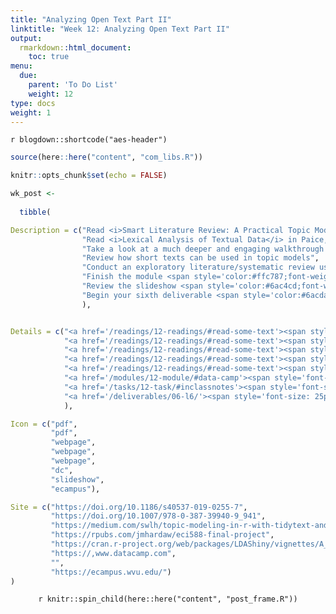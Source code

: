 ```yaml
---
title: "Analyzing Open Text Part II"
linktitle: "Week 12: Analyzing Open Text Part II"
output:
  rmarkdown::html_document:
    toc: true
menu:
  due:
    parent: 'To Do List'
    weight: 12
type: docs
weight: 1
---
```


`r blogdown::shortcode("aes-header")`

```r
source(here::here("content", "com_libs.R"))
```

```r
knitr::opts_chunk$set(echo = FALSE)
```

```r

wk_post <- 
  
  tibble(

Description = c("Read <i>Smart Literature Review: A Practical Topic Modelling Approach to Exploratory Literature Review</i> in Asmussenm C.B. & Moller, C. (2019)",
                "Read <i>Lexical Analysis of Textual Data</i> in Paice, C.D. (2009)",
                "Take a look at a much deeper and engaging walkthrough of topic modeling",
                "Review how short texts can be used in topic models",
                "Conduct an exploratory literature/systematic review using topic modeling",
                "Finish the module <span style='color:#ffc787;font-weight:bold'><i>Communicating with Data in the Tidyverse</i></span>",
                "Review the slideshow <span style='color:#6ac4cd;font-weight:bold'>Topic Modeling</span> after class",
                "Begin your sixth deliverable <span style='color:#6acda5;font-weight:bold'>Revise and Resubmit</span> after recieving feedback on the fifth submission"
                ),


Details = c("<a href='/readings/12-readings/#read-some-text'><span style='font-size: 25px; color: #89cff0;'><i class='fas fa-info-circle'></i></span></a>",
            "<a href='/readings/12-readings/#read-some-text'><span style='font-size: 25px; color: #89cff0;'><i class='fas fa-info-circle'></i></span></a>",
            "<a href='/readings/12-readings/#read-some-text'><span style='font-size: 25px; color: #89cff0;'><i class='fas fa-info-circle'></i></span></a>",
            "<a href='/readings/12-readings/#read-some-text'><span style='font-size: 25px; color: #89cff0;'><i class='fas fa-info-circle'></i></span></a>",
            "<a href='/readings/12-readings/#read-some-text'><span style='font-size: 25px; color: #89cff0;'><i class='fas fa-info-circle'></i></span></a>",
            "<a href='/modules/12-module/#data-camp'><span style='font-size: 25px; color: #89cff0;'><i class='fas fa-info-circle'></i></span></a>",
            "<a href='/tasks/12-task/#inclassnotes'><span style='font-size: 25px; color: #89cff0;'><i class='fas fa-info-circle'></i></span></a>",
            "<a href='/deliverables/06-l6/'><span style='font-size: 25px; color: #89cff0;'><i class='fas fa-info-circle'></i></span></a>"
            ),

Icon = c("pdf",
         "pdf",
         "webpage",
         "webpage",
         "webpage",
         "dc",
         "slideshow",
         "ecampus"),

Site = c("https://doi.org/10.1186/s40537-019-0255-7",
         "https://doi.org/10.1007/978-0-387-39940-9_941",
         "https://medium.com/swlh/topic-modeling-in-r-with-tidytext-and-textminer-package-latent-dirichlet-allocation-764f4483be73",
         "https://rpubs.com/jmhardaw/eci588-final-project",
         "https://cran.r-project.org/web/packages/LDAShiny/vignettes/A_brief_introduction_to_LDAShiny.html",
         "https://,www.datacamp.com",
         "",
         "https://ecampus.wvu.edu/")
)
```

<center>
`r knitr::spin_child(here::here("content", "post_frame.R"))`
</center>

